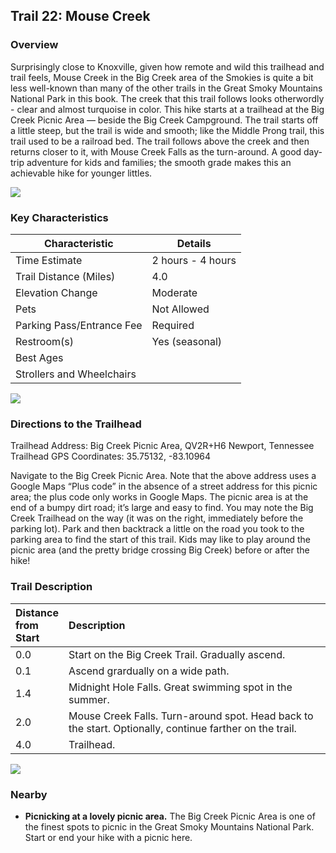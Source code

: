 ## Trail 22: Mouse Creek

### Overview

Surprisingly close to Knoxville, given how remote and wild this trailhead and trail feels, Mouse Creek in the Big Creek area of the Smokies is quite a bit less well-known than many of the other trails in the Great Smoky Mountains National Park in this book. The creek that this trail follows looks otherwordly - clear and almost turquoise in color. This hike starts at a trailhead at the Big Creek Picnic Area --- beside the Big Creek Campground. The trail starts off a little steep, but the trail is wide and smooth; like the Middle Prong trail, this trail used to be a railroad bed. The trail follows above the creek and then returns closer to it, with Mouse Creek Falls as the turn-around. A good day-trip adventure for kids and families; the smooth grade makes this an achievable hike for younger littles.

![](img/trail-22-figure-01.jpg)

### Key Characteristics

| **Characteristic**     | **Details**         |
|-------------------------|---------------------|
| Time Estimate          | 2 hours - 4 hours           |
| Trail Distance (Miles) | 4.0                 |
| Elevation Change       | Moderate          |
| Pets                   | Not Allowed         |
| Parking Pass/Entrance Fee | Required         |
| Restroom(s)            | Yes (seasonal)      |
| Best Ages              |                     |
| Strollers and Wheelchairs |                             |

![](maps/trail-22-map.jpeg)

### Directions to the Trailhead

Trailhead Address: Big Creek Picnic Area, QV2R+H6 Newport, Tennessee Trailhead GPS Coordinates: 35.75132, -83.10964

Navigate to the Big Creek Picnic Area. Note that the above address uses a Google Maps "Plus code" in the absence of a street address for this picnic area; the plus code only works in Google Maps. The picnic area is at the end of a bumpy dirt road; it's large and easy to find. You may note the Big Creek Trailhead on the way (it was on the right, immediately before the parking lot). Park and then backtrack a little on the road you took to the parking area to find the start of this trail. Kids may like to play around the picnic area (and the pretty bridge crossing Big Creek) before or after the hike!

### Trail Description

| Distance from Start | Description                                                                                             |
|:--------------------|:--------------------------------------------------------------------------------------------------------|
| 0.0                 | Start on the Big Creek Trail. Gradually ascend.                                                         |
| 0.1                 | Ascend grardually on a wide path.                                                                       |
| 1.4                 | Midnight Hole Falls. Great swimming spot in the summer.                                                 |
| 2.0                 | Mouse Creek Falls. Turn-around spot. Head back to the start. Optionally, continue farther on the trail. |
| 4.0                 | Trailhead.                                                                                              |

![](img/trail-22-figure-02.jpg)

### Nearby

-   **Picnicking at a lovely picnic area.** The Big Creek Picnic Area is one of the finest spots to picnic in the Great Smoky Mountains National Park. Start or end your hike with a picnic here.
